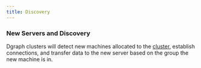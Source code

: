 ```yaml
---
title: Discovery
---
```


### New Servers and Discovery

Dgraph clusters will detect new machines allocated to the
[cluster](./deploy/cluster-setup), establish connections, and transfer data to
the new server based on the group the new machine is in.
